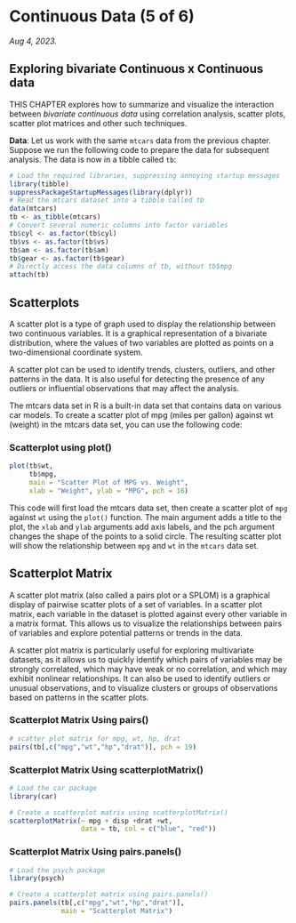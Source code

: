 # Continuous Data (5 of 6)

*Aug 4, 2023.*

## Exploring bivariate Continuous x Continuous data

THIS CHAPTER explores how to summarize and visualize the interaction between *bivariate continuous data* using correlation analysis, scatter plots, scatter plot matrices and other such techniques.

**Data**: Let us work with the same `mtcars` data from the previous chapter. Suppose we run the following code to prepare the data for subsequent analysis. The data is now in a tibble called `tb`:

```r
# Load the required libraries, suppressing annoying startup messages
library(tibble) 
suppressPackageStartupMessages(library(dplyr))
# Read the mtcars dataset into a tibble called tb
data(mtcars)
tb <- as_tibble(mtcars)
# Convert several numeric columns into factor variables
tb$cyl <- as.factor(tb$cyl)
tb$vs <- as.factor(tb$vs)
tb$am <- as.factor(tb$am)
tb$gear <- as.factor(tb$gear)
# Directly access the data columns of tb, without tb$mpg
attach(tb)
```

## Scatterplots

A scatter plot is a type of graph used to display the relationship between two continuous variables. It is a graphical representation of a bivariate distribution, where the values of two variables are plotted as points on a two-dimensional coordinate system.

A scatter plot can be used to identify trends, clusters, outliers, and other patterns in the data. It is also useful for detecting the presence of any outliers or influential observations that may affect the analysis.

The mtcars data set in R is a built-in data set that contains data on various car models. To create a scatter plot of mpg (miles per gallon) against wt (weight) in the mtcars data set, you can use the following code:

### Scatterplot using plot()

```r
plot(tb$wt, 
     tb$mpg, 
     main = "Scatter Plot of MPG vs. Weight",
     xlab = "Weight", ylab = "MPG", pch = 16)

```

This code will first load the mtcars data set, then create a scatter plot of `mpg` against `wt` using the `plot()` function. The main argument adds a title to the plot, the `xlab` and `ylab` arguments add axis labels, and the pch argument changes the shape of the points to a solid circle. The resulting scatter plot will show the relationship between `mpg` and `wt` in the `mtcars` data set.

## Scatterplot Matrix

A scatter plot matrix (also called a pairs plot or a SPLOM) is a graphical display of pairwise scatter plots of a set of variables. In a scatter plot matrix, each variable in the dataset is plotted against every other variable in a matrix format. This allows us to visualize the relationships between pairs of variables and explore potential patterns or trends in the data.

A scatter plot matrix is particularly useful for exploring multivariate datasets, as it allows us to quickly identify which pairs of variables may be strongly correlated, which may have weak or no correlation, and which may exhibit nonlinear relationships. It can also be used to identify outliers or unusual observations, and to visualize clusters or groups of observations based on patterns in the scatter plots.

### Scatterplot Matrix Using pairs()

```r

# scatter plot matrix for mpg, wt, hp, drat
pairs(tb[,c("mpg","wt","hp","drat")], pch = 19)

```

### Scatterplot Matrix Using scatterplotMatrix()

```r
# Load the car package
library(car)

# Create a scatterplot matrix using scatterplotMatrix()
scatterplotMatrix(~ mpg + disp +drat +wt, 
                  data = tb, col = c("blue", "red")) 

```

### Scatterplot Matrix Using pairs.panels()

```r
# Load the psych package
library(psych)

# Create a scatterplot matrix using pairs.panels()
pairs.panels(tb[,c("mpg","wt","hp","drat")], 
             main = "Scatterplot Matrix")

```

